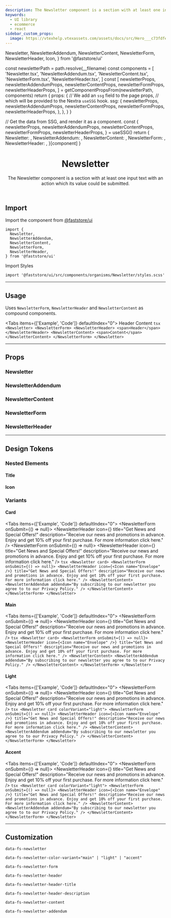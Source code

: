 ```yaml
---
description: The Newsletter component is a section with at least one input text with an action which its value could be submitted..
keywords:
  - UI library
  - ecommerce
  - react
sidebar_custom_props:
  image: https://vtexhelp.vtexassets.com/assets/docs/src/Hero___c73fdfe80ce87c2ccc4701c07e9d5398.png
---
```


  Newsletter,
  NewsletterAddendum,
  NewsletterContent,
  NewsletterForm,
  NewsletterHeader,
  Icon,
} from '@faststore/ui'


  const newsletterPath = path.resolve(__filename)
  const components = [
    'Newsletter.tsx',
    'NewsletterAddendum.tsx',
    'NewsletterContent.tsx',
    'NewsletterForm.tsx',
    'NewsletterHeader.tsx',
  ]
  const [
    newsletterProps,
    newsletterAddendumProps,
    newsletterContentProps,
    newsletterFormProps,
    newsletterHeaderProps,
  ] = getComponentPropsFrom(newsletterPath, components)
  return {
    props: {
      // We add an `ssg` field to the page props,
      // which will be provided to the Nextra `useSSG` hook.
      ssg: {
        newsletterProps,
        newsletterAddendumProps,
        newsletterContentProps,
        newsletterFormProps,
        newsletterHeaderProps,
      },
    },
  }
}

  // Get the data from SSG, and render it as a component.
  const {
    newsletterProps,
    newsletterAddendumProps,
    newsletterContentProps,
    newsletterFormProps,
    newsletterHeaderProps,
  } = useSSG()
  return {
    Newsletter: <PropsSection propsList={newsletterProps} />,
    NewsletterAddendum: <PropsSection propsList={newsletterAddendumProps} />,
    NewsletterContent: <PropsSection propsList={newsletterContentProps} />,
    NewsletterForm: <PropsSection propsList={newsletterFormProps} />,
    NewsletterHeader: <PropsSection propsList={newsletterHeaderProps} />,
  }[component]
}

<header>

# Newsletter

The Newsletter component is a section with at least one input text with an action which its value could be submitted.

</header>

## Import

Import the component from [@faststore/ui](/../components)

```tsx
import {
  Newsletter,
  NewsletterAddendum,
  NewsletterContent,
  NewsletterForm,
  NewsletterHeader,
} from '@faststore/ui'
```

Import Styles

```tsx
import '@faststore/ui/src/components/organisms/Newsletter/styles.scss'
```

---

## Usage

Uses `NewsletterForm`, `NewsletterHeader` and `NewsletterContent` as compound components.

<Tabs items={['Example', 'Code']} defaultIndex="0">
  <Tab>
    <OverviewSection>
      <Newsletter>
        <NewsletterForm>
          <NewsletterHeader>
            <span>Header</span>
          </NewsletterHeader>
          <NewsletterContent>
            <span>Content</span>
          </NewsletterContent>
        </NewsletterForm>
      </Newsletter>
    </OverviewSection>
  </Tab>
  <Tab>
    ```tsx
    <Newsletter>
      <NewsletterForm>
        <NewsletterHeader>
          <span>Header</span>
        </NewsletterHeader>
        <NewsletterContent>
          <span>Content</span>
        </NewsletterContent>
      </NewsletterForm>
    </Newsletter>
    ```
  </Tab>
</Tabs>

---

## Props

### Newsletter

<NewsletterPropsSection component="Newsletter" />

### NewsletterAddendum

<NewsletterPropsSection component="NewsletterAddendum">

### NewsletterContent

<NewsletterPropsSection component="NewsletterContent">

### NewsletterForm

<NewsletterPropsSection component="NewsletterForm">

### NewsletterHeader

<NewsletterPropsSection component="NewsletterHeader">

---

## Design Tokens

<TokenTable>
  <TokenRow
    token="--fs-newsletter-padding-mobile"
    value="var(--fs-spacing-5)"
  />
  <TokenRow
    token="--fs-newsletter-padding-desktop"
    value="var(--fs-spacing-9) 10%"
  />
  <TokenRow token="--fs-newsletter-border-radius" value="0" />
</TokenTable>

### Nested Elements

#### Title

<TokenTable>
  <TokenRow
    token="--fs-newsletter-title-size"
    value="var(--fs-text-size-title-section)"
  />
  <TokenRow
    token="--fs-newsletter-title-weight"
    value="var(--fs-text-weight-bold)"
  />
</TokenTable>

#### Icon

<TokenTable>
  <TokenRow token="--fs-newsletter-icon-size" value="var(--fs-spacing-5)" />
</TokenTable>

### Variants

#### Card

<Tabs items={['Example', 'Code']} defaultIndex="0">
  <Tab>
    <OverviewSection>
      <Newsletter card>
        <NewsletterForm onSubmit={() => null}>
          <NewsletterHeader
            icon={<Icon name="Envelope" />}
            title="Get News and Special Offers!"
            description="Receive our news and promotions in advance. Enjoy and get 10% off your first purchase. For more information click here."
          />
          <NewsletterContent>
            <NewsletterAddendum addendum="By subscribing to our newsletter you agree to to our Privacy Policy." />
          </NewsletterContent>
        </NewsletterForm>
      </Newsletter>
      <Newsletter card colorVariant="light">
        <NewsletterForm onSubmit={() => null}>
          <NewsletterHeader
            icon={<Icon name="Envelope" />}
            title="Get News and Special Offers!"
            description="Receive our news and promotions in advance. Enjoy and get 10% off your first purchase. For more information click here."
          />
          <NewsletterContent>
            <NewsletterAddendum addendum="By subscribing to our newsletter you agree to to our Privacy Policy." />
          </NewsletterContent>
        </NewsletterForm>
      </Newsletter>
    </OverviewSection>
  </Tab>
  <Tab>
    ```tsx
    <Newsletter card>
      <NewsletterForm onSubmit={() => null}>
        <NewsletterHeader
          icon={<Icon name="Envelope" />}
          title="Get News and Special Offers!"
          description="Receive our news and promotions in advance. Enjoy and get 10% off your first purchase. For more information click here."
        />
        <NewsletterContent>
          <NewsletterAddendum addendum="By subscribing to our newsletter you agree to to our Privacy Policy." />
        </NewsletterContent>
      </NewsletterForm>
    </Newsletter>
    ```
  </Tab>
</Tabs>

<TokenTable>
  <TokenRow
    token="--fs-newsletter-card-border-radius"
    value="var(--fs-border-radius)"
  />
</TokenTable>

#### Main

<Tabs items={['Example', 'Code']} defaultIndex="0">
  <Tab>
    <OverviewSection>
      <Newsletter card>
        <NewsletterForm onSubmit={() => null}>
          <NewsletterHeader
            icon={<Icon name="Envelope" />}
            title="Get News and Special Offers!"
            description="Receive our news and promotions in advance. Enjoy and get 10% off your first purchase. For more information click here."
          />
          <NewsletterContent>
            <NewsletterAddendum addendum="By subscribing to our newsletter you agree to to our Privacy Policy." />
          </NewsletterContent>
        </NewsletterForm>
      </Newsletter>
    </OverviewSection>
  </Tab>
  <Tab>
    ```tsx
    <Newsletter card>
      <NewsletterForm onSubmit={() => null}>
        <NewsletterHeader
          icon={<Icon name="Envelope" />}
          title="Get News and Special Offers!"
          description="Receive our news and promotions in advance. Enjoy and get 10% off your first purchase. For more information click here."
        />
        <NewsletterContent>
          <NewsletterAddendum addendum="By subscribing to our newsletter you agree to to our Privacy Policy." />
        </NewsletterContent>
      </NewsletterForm>
    </Newsletter>
    ```
  </Tab>
</Tabs>

<TokenTable>
  <TokenRow
    token="--fs-newsletter-main-bkg-color"
    value="var(--fs-color-primary-bkg)"
  />
  <TokenRow
    token="--fs-newsletter-main-text-color"
    value="var(--fs-color-primary-text)"
  />
</TokenTable>

#### Light

<Tabs items={['Example', 'Code']} defaultIndex="0">
  <Tab>
    <OverviewSection>
      <Newsletter card colorVariant="light">
        <NewsletterForm onSubmit={() => null}>
          <NewsletterHeader
            icon={<Icon name="Envelope" />}
            title="Get News and Special Offers!"
            description="Receive our news and promotions in advance. Enjoy and get 10% off your first purchase. For more information click here."
          />
          <NewsletterContent>
            <NewsletterAddendum addendum="By subscribing to our newsletter you agree to to our Privacy Policy." />
          </NewsletterContent>
        </NewsletterForm>
      </Newsletter>
    </OverviewSection>
  </Tab>
  <Tab>
    ```tsx
    <Newsletter card colorVariant="light">
      <NewsletterForm onSubmit={() => null}>
        <NewsletterHeader
          icon={<Icon name="Envelope" />}
          title="Get News and Special Offers!"
          description="Receive our news and promotions in advance. Enjoy and get 10% off your first purchase. For more information click here."
        />
        <NewsletterContent>
          <NewsletterAddendum addendum="By subscribing to our newsletter you agree to to our Privacy Policy." />
        </NewsletterContent>
      </NewsletterForm>
    </Newsletter>
    ```
  </Tab>
</Tabs>

<TokenTable>
  <TokenRow
    token="--fs-newsletter-light-bkg-color"
    value="var(--fs-color-secondary-bkg-light)"
  />
  <TokenRow
    token="--fs-newsletter-light-text-color"
    value="var(--fs-color-text-display)"
  />
</TokenTable>

#### Accent

<Tabs items={['Example', 'Code']} defaultIndex="0">
  <Tab>
    <OverviewSection>
      <Newsletter card colorVariant="accent">
        <NewsletterForm onSubmit={() => null}>
          <NewsletterHeader
            icon={<Icon name="Envelope" />}
            title="Get News and Special Offers!"
            description="Receive our news and promotions in advance. Enjoy and get 10% off your first purchase. For more information click here."
          />
          <NewsletterContent>
            <NewsletterAddendum addendum="By subscribing to our newsletter you agree to to our Privacy Policy." />
          </NewsletterContent>
        </NewsletterForm>
      </Newsletter>
    </OverviewSection>
  </Tab>
  <Tab>
    ```tsx
    <Newsletter card colorVariant="light">
      <NewsletterForm onSubmit={() => null}>
        <NewsletterHeader
          icon={<Icon name="Envelope" />}
          title="Get News and Special Offers!"
          description="Receive our news and promotions in advance. Enjoy and get 10% off your first purchase. For more information click here."
        />
        <NewsletterContent>
          <NewsletterAddendum addendum="By subscribing to our newsletter you agree to to our Privacy Policy." />
        </NewsletterContent>
      </NewsletterForm>
    </Newsletter>
    ```
  </Tab>
</Tabs>

<TokenTable>
  <TokenRow
    token="--fs-newsletter-accent-bkg-color"
    value="var(--fs-color-highlighted-bkg)"
  />
  <TokenRow
    token="--fs-newsletter-accent-text-color"
    value="var(--fs-newsletter-light-text-color)"
  />
</TokenTable>

---

## Customization

`data-fs-newsletter`

`data-fs-newsletter-color-variant="main" | "light" | "accent"`

`data-fs-newsletter-form`

`data-fs-newsletter-header`

`data-fs-newsletter-header-title`

`data-fs-newsletter-header-description`

`data-fs-newsletter-content`

`data-fs-newsletter-addendum`
